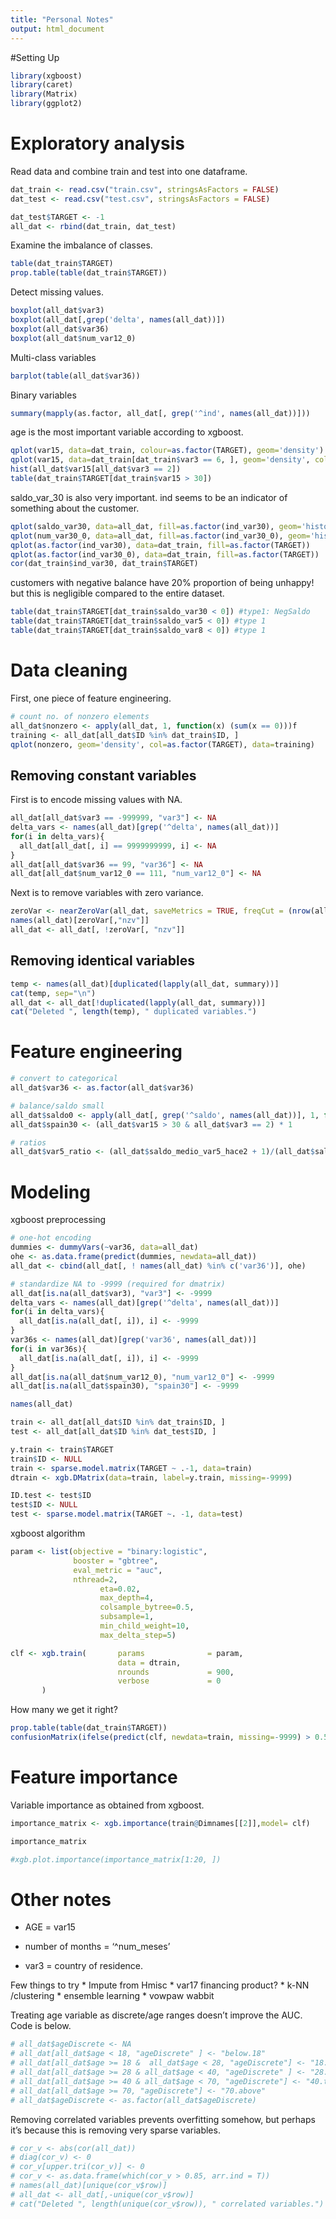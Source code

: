 ---
title: "Personal Notes"
output: html_document
---

#Setting Up

```{r}
library(xgboost)
library(caret)
library(Matrix)
library(ggplot2)
```


# Exploratory analysis

Read data and combine train and test into one dataframe.

```{r}
dat_train <- read.csv("train.csv", stringsAsFactors = FALSE)
dat_test <- read.csv("test.csv", stringsAsFactors = FALSE)

dat_test$TARGET <- -1
all_dat <- rbind(dat_train, dat_test)
```

Examine the imbalance of classes.

```{r}
table(dat_train$TARGET)
prop.table(table(dat_train$TARGET))
```

Detect missing values.

```{r}
boxplot(all_dat$var3)
boxplot(all_dat[,grep('delta', names(all_dat))])
boxplot(all_dat$var36)
boxplot(all_dat$num_var12_0)
```

Multi-class variables

```{r}
barplot(table(all_dat$var36))
```

Binary variables
```{r}
summary(mapply(as.factor, all_dat[, grep('^ind', names(all_dat))]))
```

age is the most important variable according to xgboost.

```{r}
qplot(var15, data=dat_train, colour=as.factor(TARGET), geom='density')
qplot(var15, data=dat_train[dat_train$var3 == 6, ], geom='density', col=as.factor(TARGET))
hist(all_dat$var15[all_dat$var3 == 2])
table(dat_train$TARGET[dat_train$var15 > 30])
```

saldo_var_30 is also very important.
ind seems to be an indicator of something about the customer.


```{r}
qplot(saldo_var30, data=all_dat, fill=as.factor(ind_var30), geom='histogram')
qplot(num_var30_0, data=all_dat, fill=as.factor(ind_var30_0), geom='histogram')
qplot(as.factor(ind_var30), data=dat_train, fill=as.factor(TARGET))
qplot(as.factor(ind_var30_0), data=dat_train, fill=as.factor(TARGET))
cor(dat_train$ind_var30, dat_train$TARGET)
```

customers with negative balance have 20% proportion of being unhappy!
but this is negligible compared to the entire dataset.

```{r}
table(dat_train$TARGET[dat_train$saldo_var30 < 0]) #type1: NegSaldo
table(dat_train$TARGET[dat_train$saldo_var5 < 0]) #type 1
table(dat_train$TARGET[dat_train$saldo_var8 < 0]) #type 1
```

# Data cleaning

First, one piece of feature engineering.

```{r}
# count no. of nonzero elements
all_dat$nonzero <- apply(all_dat, 1, function(x) (sum(x == 0)))f
training <- all_dat[all_dat$ID %in% dat_train$ID, ]
qplot(nonzero, geom='density', col=as.factor(TARGET), data=training)
```

## Removing constant variables

First is to encode missing values with NA.

```{r}
all_dat[all_dat$var3 == -999999, "var3"] <- NA
delta_vars <- names(all_dat)[grep('^delta', names(all_dat))]
for(i in delta_vars){
  all_dat[all_dat[, i] == 9999999999, i] <- NA
}
all_dat[all_dat$var36 == 99, "var36"] <- NA
all_dat[all_dat$num_var12_0 == 111, "num_var12_0"] <- NA
```

Next is to remove variables with zero variance.

```{r}
zeroVar <- nearZeroVar(all_dat, saveMetrics = TRUE, freqCut = (nrow(all_dat) - 10)/10,uniqueCut = 1000/nrow(all_dat))
names(all_dat)[zeroVar[,"nzv"]]
all_dat <- all_dat[, !zeroVar[, "nzv"]]
```

## Removing identical variables

```{r}
temp <- names(all_dat)[duplicated(lapply(all_dat, summary))]
cat(temp, sep="\n")
all_dat <- all_dat[!duplicated(lapply(all_dat, summary))]
cat("Deleted ", length(temp), " duplicated variables.")
```

# Feature engineering

```{r}
# convert to categorical
all_dat$var36 <- as.factor(all_dat$var36)

# balance/saldo small
all_dat$saldo0 <- apply(all_dat[, grep('^saldo', names(all_dat))], 1, function(x)(sum(x < 0)))
all_dat$spain30 <- (all_dat$var15 > 30 & all_dat$var3 == 2) * 1

# ratios
all_dat$var5_ratio <- (all_dat$saldo_medio_var5_hace2 + 1)/(all_dat$saldo_medio_var5_hace3 + 1)
```

# Modeling

xgboost preprocessing

```{r}

# one-hot encoding
dummies <- dummyVars(~var36, data=all_dat)
ohe <- as.data.frame(predict(dummies, newdata=all_dat))
all_dat <- cbind(all_dat[, ! names(all_dat) %in% c('var36')], ohe)

# standardize NA to -9999 (required for dmatrix)
all_dat[is.na(all_dat$var3), "var3"] <- -9999
delta_vars <- names(all_dat)[grep('^delta', names(all_dat))]
for(i in delta_vars){
  all_dat[is.na(all_dat[, i]), i] <- -9999
}
var36s <- names(all_dat)[grep('var36', names(all_dat))]
for(i in var36s){
  all_dat[is.na(all_dat[, i]), i] <- -9999
}
all_dat[is.na(all_dat$num_var12_0), "num_var12_0"] <- -9999
all_dat[is.na(all_dat$spain30), "spain30"] <- -9999

names(all_dat)

train <- all_dat[all_dat$ID %in% dat_train$ID, ]
test <- all_dat[all_dat$ID %in% dat_test$ID, ]

y.train <- train$TARGET
train$ID <- NULL
train <- sparse.model.matrix(TARGET ~ .-1, data=train)
dtrain <- xgb.DMatrix(data=train, label=y.train, missing=-9999)

ID.test <- test$ID
test$ID <- NULL
test <- sparse.model.matrix(TARGET ~. -1, data=test)
```

xgboost algorithm

```{r}
param <- list(objective = "binary:logistic",
              booster = "gbtree",
			  eval_metric = "auc",
              nthread=2,
			        eta=0.02,
			        max_depth=4,
			        colsample_bytree=0.5,
			        subsample=1,
			        min_child_weight=10,
			        max_delta_step=5)

clf <- xgb.train(       params              = param,
                        data = dtrain,
                        nrounds             = 900,
                        verbose             = 0
       )
```

How many we get it right?
```{r}
prop.table(table(dat_train$TARGET))
confusionMatrix(ifelse(predict(clf, newdata=train, missing=-9999) > 0.5, 1, 0), dat_train$TARGET)
```

# Feature importance

Variable importance as obtained from xgboost.

```{r}
importance_matrix <- xgb.importance(train@Dimnames[[2]],model= clf)

importance_matrix

#xgb.plot.importance(importance_matrix[1:20, ])
```


# Other notes

* AGE = var15

* number of months = '^num_meses'

* var3 = country of residence.

Few things to try
* Impute from Hmisc
* var17 financing product?
* k-NN /clustering
* ensemble learning
* vowpaw wabbit

Treating age variable as discrete/age ranges doesn't improve the AUC.
Code is below.
```{r}
# all_dat$ageDiscrete <- NA
# all_dat[all_dat$age < 18, "ageDiscrete" ] <- "below.18"
# all_dat[all_dat$age >= 18 &  all_dat$age < 28, "ageDiscrete"] <- "18.to.25"
# all_dat[all_dat$age >= 28 & all_dat$age < 40, "ageDiscrete" ] <- "28.to.40"
# all_dat[all_dat$age >= 40 & all_dat$age < 70, "ageDiscrete"] <- "40.to.70"
# all_dat[all_dat$age >= 70, "ageDiscrete"] <- "70.above"
# all_dat$ageDiscrete <- as.factor(all_dat$ageDiscrete)
```

Removing correlated variables prevents overfitting somehow, but perhaps it's because this is removing very sparse variables.

```{r}
# cor_v <- abs(cor(all_dat))
# diag(cor_v) <- 0
# cor_v[upper.tri(cor_v)] <- 0
# cor_v <- as.data.frame(which(cor_v > 0.85, arr.ind = T))
# names(all_dat)[unique(cor_v$row)]
# all_dat <- all_dat[,-unique(cor_v$row)]
# cat("Deleted ", length(unique(cor_v$row)), " correlated variables.")
```